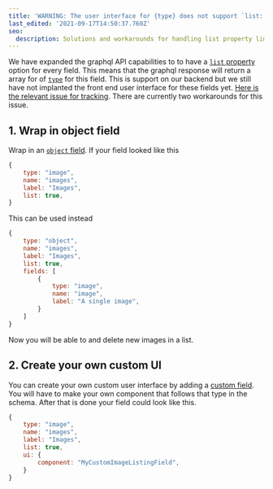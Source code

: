```yaml
---
title: 'WARNING: The user interface for {type} does not support `list: true`'
last_edited: '2021-09-17T14:50:37.760Z'
seo:
  description: Solutions and workarounds for handling list property limitations in TinaCMS field types, including using object fields and alternative approaches
---
```


We have expanded the graphql API capabilities to to have a [`list` property](/docs/schema/#the-list-property) option for every field. This means that the graphql response will return a array for of [`type`](/docs/schema/#the-type-property) for this field. This is support on our backend but we still have not implanted the front end user interface for these fields yet. [Here is the relevant issue for tracking](https://github.com/tinacms/tinacms/issues/2081). There are currently two workarounds for this issue.

## 1. Wrap in object field

Wrap in an [`object` field](/docs/schema/#the-object-property). If your field looked like this

```js
{
    type: "image",
    name: "images",
    label: "Images",
    list: true,
}
```

This can be used instead

```js
{
    type: "object",
    name: "images",
    label: "Images",
    list: true,
    fields: [
        {
            type: "image",
            name: "image",
            label: "A single image",
        }
    ]
}
```

Now you will be able to and delete new images in a list.

## 2. Create your own custom UI

You can create your own custom user interface by adding a [custom field](/docs/extending-tina/custom-field-components). You will have to make your own component that follows that type in the schema. After that is done your field could look like this.

```js
{
    type: "image",
    name: "images",
    label: "Images",
    list: true,
    ui: {
        component: "MyCustomImageListingField",
    }
}
```
